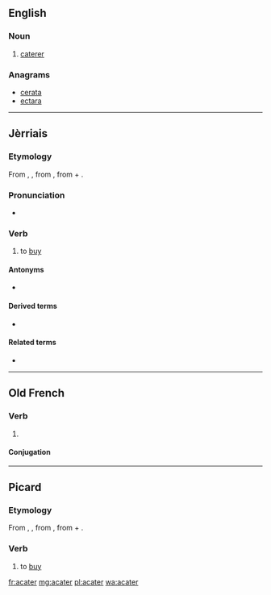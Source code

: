 ==English==

===Noun===
{{en-noun}}

# {{context|obsolete|lang=en}} [[caterer]]

===Anagrams===
* [[cerata#English|cerata]]
* [[ectara#English|ectara]]

----

==Jèrriais==

===Etymology===
From {{etyl|fro|roa-jer}} {{term|acater|lang=fro}}, {{term|achater|lang=fro}}, from {{etyl|VL.|roa-jer}} {{m|la|*accaptāre}}, from {{etyl|la|roa-jer}} {{term|ad|lang=la}} + {{term|capto|captō, captāre|lang=la}}.

===Pronunciation===
* {{audio|Jer-acater.ogg|Audio|lang=roa-jer}}

===Verb===
{{roa-jer-verb}}

# to [[buy]]

====Antonyms====
* {{l|roa-jer|vendre|gloss=to sell}}

====Derived terms====
* {{l|roa-jer|acateux|gloss=buyer}}

====Related terms====
* {{l|roa-jer|acat|gloss=purchase}}

----

==Old French==

===Verb===
{{head|fro|verb}}

# {{context|Picardy|lang=fro}} {{alternative form of|achater|lang=fro}}

====Conjugation====
{{fro-conj-er|acat}}

----

==Picard==

===Etymology===
From {{etyl|fro|pcd}} {{term|acater|lang=fro}}, {{term|achater|lang=fro}}, from {{etyl|VL.|pcd}} {{m|la|*accaptāre}}, from {{etyl|la|pcd}} {{term|ad|lang=la}} + {{term|capto|captō, captāre|lang=la}}.

===Verb===
{{head|pcd|verb}}

# to [[buy]]

[[fr:acater]]
[[mg:acater]]
[[pl:acater]]
[[wa:acater]]